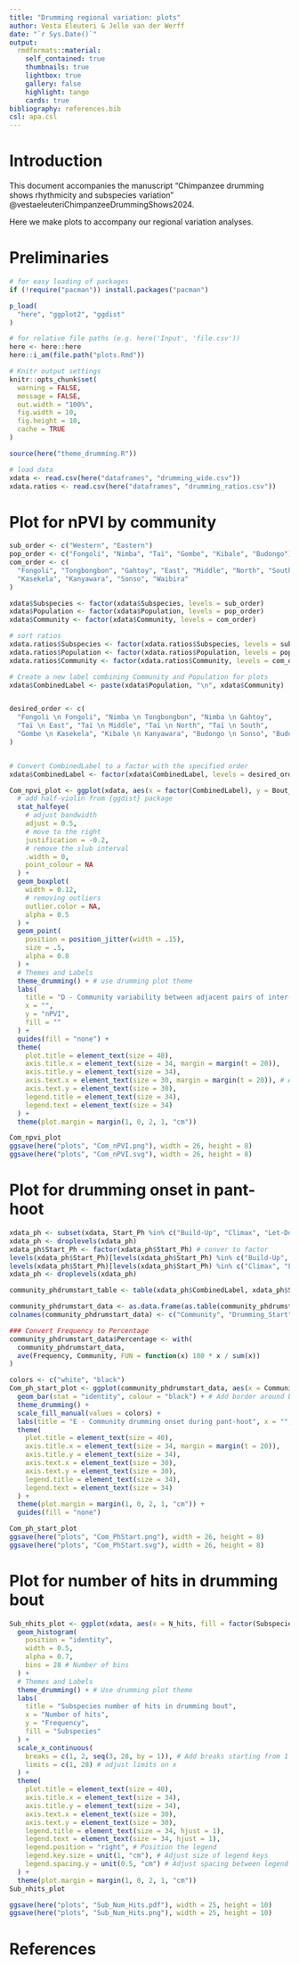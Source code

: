 ```yaml
---
title: "Drumming regional variation: plots"
author: Vesta Eleuteri & Jelle van der Werff
date: "`r Sys.Date()`"
output:
  rmdformats::material:
    self_contained: true
    thumbnails: true
    lightbox: true
    gallery: false
    highlight: tango
    cards: true
bibliography: references.bib
csl: apa.csl
---
```


# Introduction

This document accompanies the manuscript "Chimpanzee drumming shows rhythmicity and subspecies variation" @vestaeleuteriChimpanzeeDrummingShows2024.

Here we make plots to accompany our regional variation analyses.

# Preliminaries

```r
# for easy loading of packages
if (!require("pacman")) install.packages("pacman")

p_load(
  "here", "ggplot2", "ggdist"
)

# for relative file paths (e.g. here('Input', 'file.csv'))
here <- here::here
here::i_am(file.path("plots.Rmd"))

# Knitr output settings
knitr::opts_chunk$set(
  warning = FALSE,
  message = FALSE,
  out.width = "100%",
  fig.width = 10,
  fig.height = 10,
  cache = TRUE
)

source(here("theme_drumming.R"))

# load data
xdata <- read.csv(here("dataframes", "drumming_wide.csv"))
xdata.ratios <- read.csv(here("dataframes", "drumming_ratios.csv"))
```

# Plot for nPVI by community

```r
sub_order <- c("Western", "Eastern")
pop_order <- c("Fongoli", "Nimba", "Taï", "Gombe", "Kibale", "Budongo")
com_order <- c(
  "Fongoli", "Tongbongbon", "Gahtoy", "East", "Middle", "North", "South",
  "Kasekela", "Kanyawara", "Sonso", "Waibira"
)

xdata$Subspecies <- factor(xdata$Subspecies, levels = sub_order)
xdata$Population <- factor(xdata$Population, levels = pop_order)
xdata$Community <- factor(xdata$Community, levels = com_order)

# sort ratios
xdata.ratios$Subspecies <- factor(xdata.ratios$Subspecies, levels = sub_order)
xdata.ratios$Population <- factor(xdata.ratios$Population, levels = pop_order)
xdata.ratios$Community <- factor(xdata.ratios$Community, levels = com_order)

# Create a new label combining Community and Population for plots
xdata$CombinedLabel <- paste(xdata$Population, "\n", xdata$Community)


desired_order <- c(
  "Fongoli \n Fongoli", "Nimba \n Tongbongbon", "Nimba \n Gahtoy",
  "Taï \n East", "Taï \n Middle", "Taï \n North", "Taï \n South",
  "Gombe \n Kasekela", "Kibale \n Kanyawara", "Budongo \n Sonso", "Budongo \n Waibira"
)


# Convert CombinedLabel to a factor with the specified order
xdata$CombinedLabel <- factor(xdata$CombinedLabel, levels = desired_order)
```

```r
Com_npvi_plot <- ggplot(xdata, aes(x = factor(CombinedLabel), y = Bout_npvi, fill = factor(CombinedLabel))) +
  # add half-violin from {ggdist} package
  stat_halfeye(
    # adjust bandwidth
    adjust = 0.5,
    # move to the right
    justification = -0.2,
    # remove the slub interval
    .width = 0,
    point_colour = NA
  ) +
  geom_boxplot(
    width = 0.12,
    # removing outliers
    outlier.color = NA,
    alpha = 0.5
  ) +
  geom_point(
    position = position_jitter(width = .15),
    size = .5,
    alpha = 0.8
  ) +
  # Themes and Labels
  theme_drumming() + # use drumming plot theme
  labs(
    title = "D - Community variability between adjacent pairs of inter-hit intervals",
    x = "",
    y = "nPVI",
    fill = ""
  ) +
  guides(fill = "none") +
  theme(
    plot.title = element_text(size = 40),
    axis.title.x = element_text(size = 34, margin = margin(t = 20)),
    axis.title.y = element_text(size = 34),
    axis.text.x = element_text(size = 30, margin = margin(t = 20)), # Add margin to x-axis text
    axis.text.y = element_text(size = 30),
    legend.title = element_text(size = 34),
    legend.text = element_text(size = 34)
  ) +
  theme(plot.margin = margin(1, 0, 2, 1, "cm"))

Com_npvi_plot
ggsave(here("plots", "Com_nPVI.png"), width = 26, height = 8)
ggsave(here("plots", "Com_nPVI.svg"), width = 26, height = 8)
```

# Plot for drumming onset in pant-hoot

```r
xdata_ph <- subset(xdata, Start_Ph %in% c("Build-Up", "Climax", "Let-Down", "roar", "Roar"))
xdata_ph <- droplevels(xdata_ph)
xdata_ph$Start_Ph <- factor(xdata_ph$Start_Ph) # conver to factor
levels(xdata_ph$Start_Ph)[levels(xdata_ph$Start_Ph) %in% c("Build-Up", "roar", "Roar")] <- "Before climax start"
levels(xdata_ph$Start_Ph)[levels(xdata_ph$Start_Ph) %in% c("Climax", "Let-Down")] <- "After climax start"
xdata_ph <- droplevels(xdata_ph)

community_phdrumstart_table <- table(xdata_ph$CombinedLabel, xdata_ph$Start_Ph)

community_phdrumstart_data <- as.data.frame(as.table(community_phdrumstart_table))
colnames(community_phdrumstart_data) <- c("Community", "Drumming_Start", "Frequency")

### Convert Frequency to Percentage
community_phdrumstart_data$Percentage <- with(
  community_phdrumstart_data,
  ave(Frequency, Community, FUN = function(x) 100 * x / sum(x))
)
```


```r
colors <- c("white", "black")
Com_ph_start_plot <- ggplot(community_phdrumstart_data, aes(x = Community, y = Percentage, fill = Drumming_Start)) +
  geom_bar(stat = "identity", colour = "black") + # Add border around bars
  theme_drumming() +
  scale_fill_manual(values = colors) +
  labs(title = "E - Community drumming onset during pant-hoot", x = "", y = "Percentage", fill = "") +
  theme(
    plot.title = element_text(size = 40),
    axis.title.x = element_text(size = 34, margin = margin(t = 20)),
    axis.title.y = element_text(size = 34),
    axis.text.x = element_text(size = 30),
    axis.text.y = element_text(size = 30),
    legend.title = element_text(size = 34),
    legend.text = element_text(size = 34)
  ) +
  theme(plot.margin = margin(1, 0, 2, 1, "cm")) +
  guides(fill = "none")

Com_ph_start_plot
ggsave(here("plots", "Com_PhStart.png"), width = 26, height = 8)
ggsave(here("plots", "Com_PhStart.svg"), width = 26, height = 8)
```

# Plot for number of hits in drumming bout

```r
Sub_nhits_plot <- ggplot(xdata, aes(x = N_hits, fill = factor(Subspecies))) +
  geom_histogram(
    position = "identity",
    width = 0.5,
    alpha = 0.7,
    bins = 28 # Number of bins
  ) +
  # Themes and Labels
  theme_drumming() + # Use drumming plot theme
  labs(
    title = "Subspecies number of hits in drumming bout",
    x = "Number of hits",
    y = "Frequency",
    fill = "Subspecies"
  ) +
  scale_x_continuous(
    breaks = c(1, 2, seq(3, 28, by = 1)), # Add breaks starting from 1 to 28
    limits = c(1, 28) # adjust limits on x
  ) +
  theme(
    plot.title = element_text(size = 40),
    axis.title.x = element_text(size = 34),
    axis.title.y = element_text(size = 34),
    axis.text.x = element_text(size = 30),
    axis.text.y = element_text(size = 30),
    legend.title = element_text(size = 34, hjust = 1),
    legend.text = element_text(size = 34, hjust = 1),
    legend.position = "right", # Position the legend
    legend.key.size = unit(1, "cm"), # Adjust size of legend keys
    legend.spacing.y = unit(0.5, "cm") # Adjust spacing between legend items
  ) +
  theme(plot.margin = margin(1, 0, 2, 1, "cm"))
Sub_nhits_plot

ggsave(here("plots", "Sub_Num_Hits.pdf"), width = 25, height = 10)
ggsave(here("plots", "Sub_Num_Hits.png"), width = 25, height = 10)
```
# References

<div id="refs"></div>
